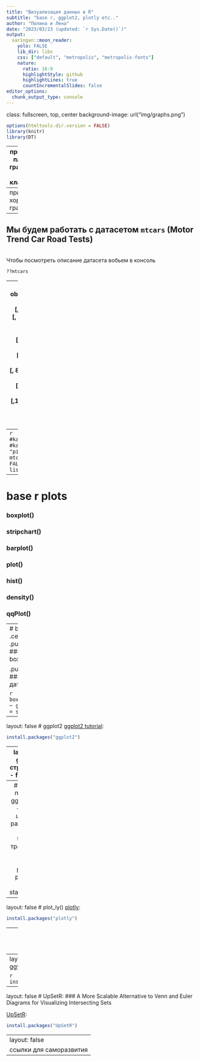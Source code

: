```yaml
---
title: "Визуализация данных в R"
subtitle: "base r, ggplot2, plotly etc.."
author: "Полина и Лена"
date: "2023/03/23 (updated: `r Sys.Date()`)"
output:
  xaringan::moon_reader:
    yolo: FALSE
    lib_dir: libs
    css: ["default", "metropolis", "metropolis-fonts"]
    nature:
      ratio: 16:9
      highlightStyle: github
      highlightLines: true
      countIncrementalSlides: false
editor_options: 
  chunk_output_type: console
---
```

class: fullscreen, top, center
background-image: url("img/graphs.png")

```r
options(htmltools.dir.version = FALSE)
library(knitr)
library(DT)
```
---
примеры плохих графиков по классике
---
примеры хороших графиков
---
Мы будем работать с датасетом `mtcars` (Motor Trend Car Road Tests)
--
<br>Чтобы посмотреть описание датасета вобьем в консоль

```r
??mtcars
```
--
A data frame with 32 observations on 11 (numeric) variables.
<br>[, 1]	mpg	Miles/(US) gallon
<br>[, 2]	cyl	Number of cylinders
<br>[, 3]	disp	Displacement (cu.in.)
<br>[, 4]	hp	Gross horsepower
<br>[, 5]	drat	Rear axle ratio
<br>[, 6]	wt	Weight (1000 lbs)
<br>[, 7]	qsec	1/4 mile time
<br>[, 8]	vs	Engine (0 = V-shaped, 1 = straight)
<br>[, 9]	am	Transmission (0 = automatic, 1 = manual)
<br>[,10]	gear	Number of forward gears
<br>[,11]	carb	Number of carburetors
---
```r
#kable(DT::datatable(mtcars))
#kable(head(mtcars), format = "pipe")
DT::datatable(
  mtcars,
  fillContainer = FALSE, options = list(pageLength = 8)
)
```
---
# base r plots
### boxplot()

### stripchart()
### barplot()
### plot()
### hist()
### density()
### qqPlot() 

---
# base r plots
.center[ ]
.pull-left[
### boxplot()
]

.pull-right[
### sleep датасет
```r
head(sleep)
```

```r
boxplot(extra ~ group, data = sleep)
```
```r
boxplot(extra ~ group, data = sleep)
```
]
---

layout: false
# ggplot2
[ggplot2 tutorial](https://ggplot2.tidyverse.org):

```r
install.packages("ggplot2")
```
---
layout: false
# ggplot2
### структура
aes()
 - fill color group
 
geoms_() 
 - bar, point, hist, line, density
 - position stack identity (пример на geom_bar)
 - position_jitterdodge (пример на geom_point)

### синтаксис
 +
 библиотека для упрощения суммирования плотов + &
 [patchwork](https://patchwork.data-imaginist.com/)
---
# ggplot2
### параметры
 - ggtitle
 - x y axis - настройка шкал
 - color palettes, alpha
 - legends
 - themes
### трансформация данных
 - group_by
 - pivot_longer pivot_wider
 - factor
 - stat_summarise()
 
---
layout: false
# plot_ly()
[plotly](https://plotly.com/r/getting-started/):

```r
install.packages("plotly")
```

---
layout: false
# ComplexHeatmap
[ComplexHeatmap](https://jokergoo.github.io/ComplexHeatmap-reference/book/):

```r
if (!require("BiocManager", quietly = TRUE))
    install.packages("BiocManager")

BiocManager::install("ComplexHeatmap")
```
---
layout: false
# ggvenn
[ggvenn](https://github.com/yanlinlin82/ggvenn):

```r
install.packages("ggvenn")
```
---
layout: false
# UpSetR: 
### A More Scalable Alternative to Venn and Euler Diagrams for Visualizing Intersecting Sets

[UpSetR](https://github.com/hms-dbmi/UpSetR):

```r
install.packages("UpSetR")
```
---
layout: false
ссылки для саморазвития
---
